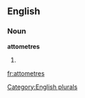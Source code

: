 ==English==

===Noun===
'''attometres'''

# {{plural of|[[attometre]]}}

[[Category:English plurals]]

[[fr:attometres]]
